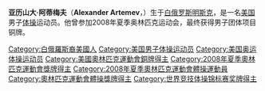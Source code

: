 {{Infobox gymnast
| name = 亚历山大·阿蒂梅夫
| image = Alexanderartemevpommelhorse2008 (cropped1).jpg
| imagesize =
| caption = 2008年北京奥运会上
| fullname = Alexander Vladimirovich Artemev
| nickname = Sasha
| country = {{USA}}
| formercountry =
| birth_date = {{birth date and age|1985|08|29}}
| birth_place = {{flag|BSSR}}[[明斯克|明斯克]]
| hometown = 
| death_date =
| death_place =
| height = {{height|ft=5|in=6}}
| discipline = MAG
| level =
| natlteam =
| club =
| gym =
| collegeteam =
| headcoach = Vladimir Artemev
| assistcoach =
| formercoach =
| choreographer =
| music =
| eponymousskills =
| retired = 2012年
| show-medals = yes
| medaltemplates = 
{{MedalCompetition | [[奧林匹克運動會|奧林匹克運動會]]}}
{{MedalBronze|[[2008年夏季奧林匹克運動會|2008年北京]]|[[2008年夏季奧林匹克運動會體操比賽|團體]]}}
{{MedalCompetition | [[世界競技體操錦標賽|世界錦標賽]]}}
{{MedalBronze|[[2006年世界競技體操錦標賽|2006年奧爾胡斯]]|鞍馬}}
}}

'''亚历山大·阿蒂梅夫'''（'''Alexander Artemev'''，{{bd|1985年|8月29日|||catIdx=A}}）生于[[白俄罗斯|白俄罗斯]][[明斯克|明斯克]]，是一名[[美国|美国]]男子[[体操|体操]]运动员。他曾参加2008年夏季奥林匹克运动会，最终获得男子团体项目铜牌。

{{US-sport-bio-stub}}

{{DEFAULTSORT:Artemev, Alexander}}
[[Category:白俄羅斯裔美國人|Category:白俄羅斯裔美國人]]
[[Category:美国男子体操运动员|Category:美国男子体操运动员]]
[[Category:美国奥运体操运动员|Category:美国奥运体操运动员]]
[[Category:美國奧林匹克運動會銅牌得主|Category:美國奧林匹克運動會銅牌得主]]
[[Category:2008年夏季奧林匹克運動會獎牌得主|Category:2008年夏季奧林匹克運動會獎牌得主]]
[[Category:2008年夏季奧林匹克運動會體操運動員|Category:2008年夏季奧林匹克運動會體操運動員]]
[[Category:奧林匹克運動會體操獎牌得主|Category:奧林匹克運動會體操獎牌得主]]
[[Category:世界竞技体操锦标赛奖牌得主|Category:世界竞技体操锦标赛奖牌得主]]